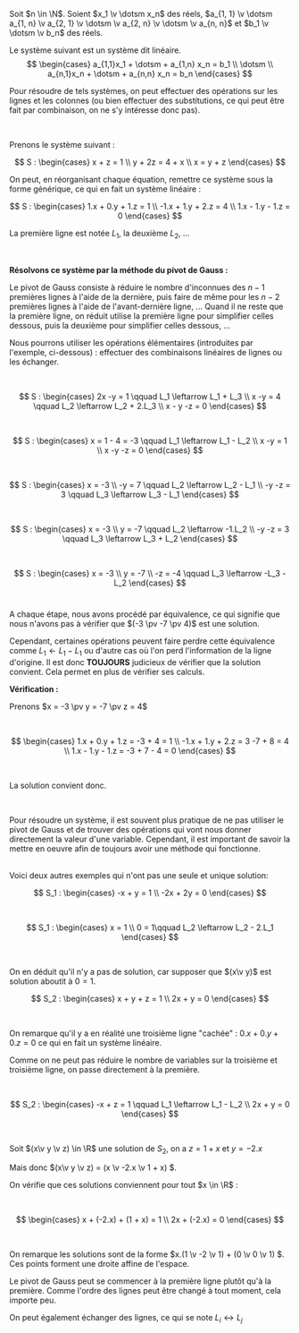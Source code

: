 


Soit $n \in \N$. Soient $x_1 \v \dotsm x_n$ des réels, $a_{1, 1} \v \dotsm a_{1, n} \v a_{2, 1} \v \dotsm \v a_{2, n} \v \dotsm \v a_{n, n}$ et $b_1 \v \dotsm \v b_n$ des réels.

Le système suivant est un système dit linéaire.
$$
\begin{cases}
    a_{1,1}x_1 + \dotsm + a_{1,n} x_n = b_1
    \\
    \dotsm
    \\
    a_{n,1}x_n + \dotsm + a_{n,n} x_n = b_n
\end{cases}
$$

Pour résoudre de tels systèmes, on peut effectuer des opérations sur les lignes et les colonnes (ou bien effectuer des substitutions, ce qui peut être fait par combinaison, on ne s'y intéresse donc pas).

<br/>

Prenons le système suivant :

$$
S : 
\begin{cases}
    x + z = 1
    \\
    y + 2z = 4 + x
    \\
    x = y + z
\end{cases}
$$

On peut, en réorganisant chaque équation, remettre ce système sous la forme générique, ce qui en fait un système linéaire :

$$
S : 
\begin{cases}
    1.x + 0.y + 1.z = 1
    \\
    -1.x + 1.y + 2.z = 4 
    \\
    1.x - 1.y - 1.z = 0
\end{cases}
$$

La première ligne est notée $L_1$, la deuxième $L_2$, ...

<br/>

<Fil>

**Résolvons ce système par la méthode du pivot de Gauss :**


Le pivot de Gauss consiste à réduire le nombre d'inconnues des $n-1$ premières lignes à l'aide de la dernière, puis faire de même pour les $n-2$ premières lignes à l'aide de l'avant-dernière ligne, ... Quand il ne reste que la première ligne, on réduit utilise la première ligne pour simplifier celles dessous, puis la deuxième pour simplifier celles dessous, ...

Nous pourrons utiliser les opérations élémentaires (introduites par l'exemple, ci-dessous) : effectuer des combinaisons linéaires de lignes ou les échanger.

<br/>

$$
S : 
\begin{cases}
    2x -y  = 1 \qquad L_1 \leftarrow L_1 + L_3
    \\
    x -y  = 4  \qquad L_2 \leftarrow L_2 + 2.L_3
    \\
    x - y -z = 0
\end{cases}
$$

<br/>

$$
S : 
\begin{cases}
    x = 1 - 4 = -3   \qquad L_1 \leftarrow L_1 - L_2
    \\
    x -y  = 1
    \\
    x -y -z = 0
\end{cases}
$$

<br/>

$$
S : 
\begin{cases}
    x = -3 
    \\
    -y  = 7 \qquad L_2 \leftarrow L_2 - L_1
    \\
    -y -z = 3 \qquad L_3 \leftarrow L_3 - L_1 
\end{cases}
$$

<br/>

$$
S : 
\begin{cases}
    x = -3 
    \\
    y  = -7 \qquad L_2 \leftarrow -1.L_2
    \\
    -y -z = 3 \qquad L_3 \leftarrow L_3 + L_2
\end{cases}
$$


<br/>

$$
S : 
\begin{cases}
    x = -3 
    \\
    y  = -7 
    \\
    -z = -4 \qquad L_3 \leftarrow -L_3 - L_2
\end{cases}
$$
<br/>

A chaque étape, nous avons procédé par équivalence, ce qui signifie que nous n'avons pas à vérifier que $(-3 \pv -7 \pv 4)$ est une solution.

Cependant, certaines opérations peuvent faire perdre cette équivalence comme $L_1 \leftarrow L_1 - L_1$ ou d'autre cas où l'on perd l'information de la ligne d'origine. Il est donc **TOUJOURS** judicieux de vérifier que la solution convient. Cela permet en plus de vérifier ses calculs.

**Vérification :**

Prenons $x = -3 \pv y = -7 \pv z = 4$

<br/>

$$
\begin{cases}
    1.x + 0.y + 1.z = -3 + 4 = 1
    \\
    -1.x + 1.y + 2.z = 3 -7 + 8 = 4 
    \\
    1.x - 1.y - 1.z = -3 + 7 - 4 = 0
\end{cases}
$$

<br/>

La solution convient donc.
</Fil>

<br/>


Pour résoudre un système, il est souvent plus pratique de ne pas utiliser le pivot de Gauss et de trouver des opérations qui vont nous donner directement la valeur d'une variable. Cependant, il est important de savoir la mettre en oeuvre afin de toujours avoir une méthode qui fonctionne.

<br/>
Voici deux autres exemples qui n'ont pas une seule et unique solution:

<br/>

<Hideable type='exemple' titre='Aucune solution'>


$$
S_1 : 
\begin{cases}
    -x + y = 1
    \\
    -2x + 2y = 0
\end{cases}
$$

<br/>

$$
S_1 : 
\begin{cases}
    x = 1
    \\
    0 = 1\qquad L_2 \leftarrow L_2 - 2.L_1
\end{cases}
$$

<br/>

On en déduit qu'il n'y a pas de solution, car supposer que $(x\v y)$ est solution aboutit à $0 = 1$.



</Hideable>


<Hideable type='exemple' titre='Infinité de solutions'>

$$
S_2 : 
\begin{cases}
    x + y + z = 1
    \\
    2x + y = 0
\end{cases}
$$

<br/>

On remarque qu'il y a en réalité une troisième ligne "cachée" : $0.x + 0.y + 0.z = 0$ ce qui en fait un système linéaire.

Comme on ne peut pas réduire le nombre de variables sur la troisième et troisième ligne, on passe directement à la première.

<br/>

$$
S_2 : 
\begin{cases}
    -x +  z = 1  \qquad L_1 \leftarrow L_1 - L_2 
    \\
    2x + y = 0 
\end{cases}
$$

<br/>

Soit $(x\v y \v z) \in \R$ une solution de $S_2$, on a $z = 1 + x$ et $y = -2.x$

Mais donc $(x\v y \v z) = (x \v -2.x \v 1 + x) $.

On vérifie que ces solutions conviennent pour tout $x \in \R$ :

<br/>

$$
\begin{cases}
    x + (-2.x) + (1 + x) = 1
    \\
    2x + (-2.x) = 0
\end{cases}
$$

<br/>

On remarque les solutions sont de la forme  $x.(1 \v -2 \v 1) + (0 \v 0 \v 1) $. Ces points forment une droite affine de l'espace.

</Hideable>

<Remarque titre=''>

Le pivot de Gauss peut se commencer à la première ligne plutôt qu'à la première. Comme l'ordre des lignes peut être changé à tout moment, cela importe peu.
</Remarque>


On peut également échanger des lignes, ce qui se note $L_i \leftrightarrow L_j$